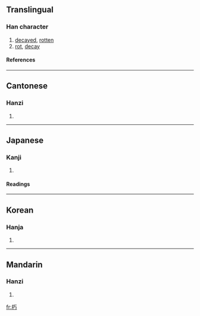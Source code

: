 ==Translingual==
===Han character===
{{Han char|rn=75|rad=木|as=02|sn=6|four=4192<sub>7</sub>|canj=木一女尸 (DMVS)}}
# [[decayed]], [[rotten]]
# [[rot]], [[decay]]
====References====
{{Han ref|kx=0510.160|dkj=14439|dj=0894.140|hdz=21153.040|uh=673D|ud=26429|bh=A6B4|bd=42676}}

----
==Cantonese==
===Hanzi===
{{yue-hanzi|jyut=|y=nau2, yau2}}
# {{defn|Cantonese}}

----
==Japanese==
===Kanji===
{{ja-kanji|grade=|rs=木02}}
# {{defn|Japanese}} 
====Readings====
{{ja-readings|on=[[きゅう]] (kyū)|kun=[[くちる]] (kuchiru)}}

----
==Korean==
===Hanja===
{{ko-hanja|hangeul=후|eumhun=|rv=hu|mr=hu|y=hwu}}
# {{defn|Korean}}

----
==Mandarin==
===Hanzi===
{{cmn-hanzi|pin=[[xiǔ]] (xiu3)|wg=hsiu<sup>3</sup>}}
# {{defn|Mandarin}}

[[fr:朽]]